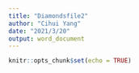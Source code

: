 ```yaml
---
title: "Diamondsfile2"
author: "Cihui Yang"
date: "2021/3/20"
output: word_document
---
```


```r
knitr::opts_chunk$set(echo = TRUE)
```

```r

```

